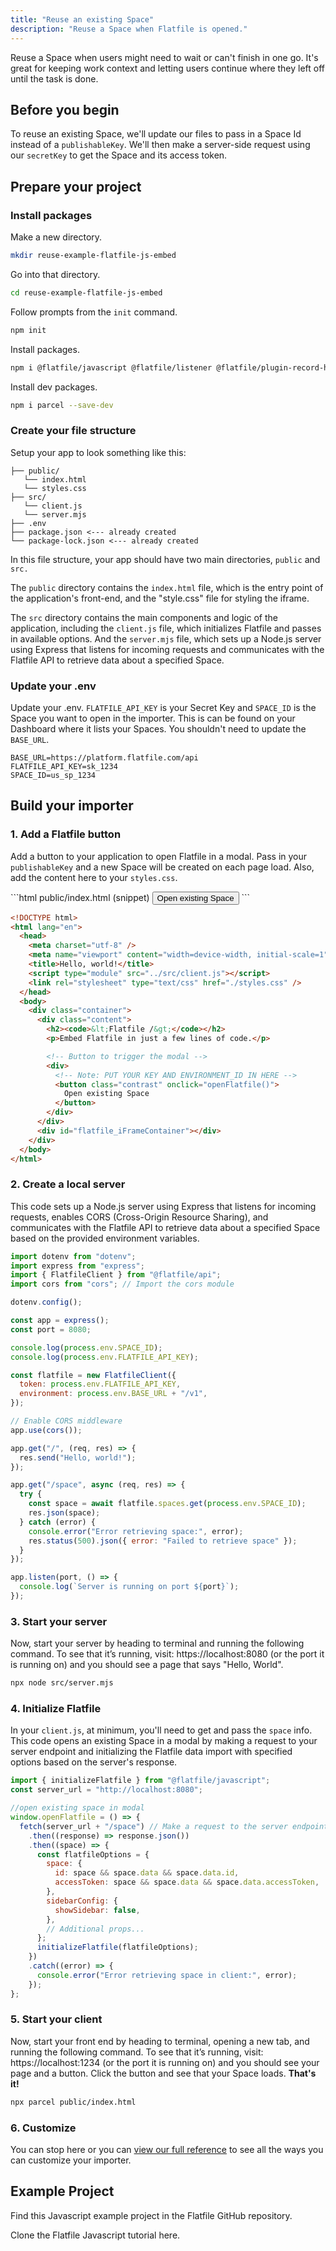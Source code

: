 ```yaml
---
title: "Reuse an existing Space"
description: "Reuse a Space when Flatfile is opened."
---
```


Reuse a Space when users might need to wait or can't finish in one go. It's great for keeping work context and letting users continue where they left off until the task is done.

## Before you begin

To reuse an existing Space, we'll update our files to pass in a Space Id instead of a `publishableKey`. We'll then make a server-side request using our `secretKey` to get the Space and its access token.

<Snippet file="shared/sk_needed.mdx" />

<Snippet file="shared/guestauth.mdx" />

## Prepare your project

### Install packages

Make a new directory.

```bash
mkdir reuse-example-flatfile-js-embed
```

Go into that directory.

```bash
cd reuse-example-flatfile-js-embed
```

Follow prompts from the `init` command.

```bash
npm init
```

Install packages.

```bash
npm i @flatfile/javascript @flatfile/listener @flatfile/plugin-record-hook @flatfile/api cors dotenv express flatfile
```

Install dev packages.

```bash
npm i parcel --save-dev
```

### Create your file structure

Setup your app to look something like this:

```
├── public/
   └── index.html
   └── styles.css
├── src/
   └── client.js
   └── server.mjs
├── .env
├── package.json <--- already created
└── package-lock.json <--- already created
```

In this file structure, your app should have two main directories, `public` and `src.`

The `public` directory contains the `index.html` file, which is the entry point of the application's front-end, and the "style.css" file for styling the iframe.

The `src` directory contains the main components and logic of the application, including the `client.js` file, which initializes Flatfile and passes in available options. And the `server.mjs` file, which sets up a Node.js server using Express that listens for incoming requests and communicates with the Flatfile API to retrieve data about a specified Space.

### Update your .env

Update your .env. `FLATFILE_API_KEY` is your Secret Key and `SPACE_ID` is the Space you want to open in the importer. This is can be found on your Dashboard where it lists your Spaces. You shouldn't need to update the `BASE_URL`.

```
BASE_URL=https://platform.flatfile.com/api
FLATFILE_API_KEY=sk_1234
SPACE_ID=us_sp_1234
```

## Build your importer

### 1. Add a Flatfile button

Add a button to your application to open Flatfile in a modal. Pass in your `publishableKey` and a new Space will be created on each page load. Also, add the content here to your `styles.css`.

<CodeGroup>
```html public/index.html (snippet)
<button
  onclick="openFlatfile()"
>
  Open existing Space
</button>
```

```html public/index.html (full page)
<!DOCTYPE html>
<html lang="en">
  <head>
    <meta charset="utf-8" />
    <meta name="viewport" content="width=device-width, initial-scale=1" />
    <title>Hello, world!</title>
    <script type="module" src="../src/client.js"></script>
    <link rel="stylesheet" type="text/css" href="./styles.css" />
  </head>
  <body>
    <div class="container">
      <div class="content">
        <h2><code>&lt;Flatfile /&gt;</code></h2>
        <p>Embed Flatfile in just a few lines of code.</p>

        <!-- Button to trigger the modal -->
        <div>
          <!-- Note: PUT YOUR KEY AND ENVIRONMENT_ID IN HERE -->
          <button class="contrast" onclick="openFlatfile()">
            Open existing Space
          </button>
        </div>
      </div>
      <div id="flatfile_iFrameContainer"></div>
    </div>
  </body>
</html>
```

<Snippet file="shared/iframeStyles.mdx" />

</CodeGroup>

### 2. Create a local server

This code sets up a Node.js server using Express that listens for incoming requests, enables CORS (Cross-Origin Resource Sharing), and communicates with the Flatfile API to retrieve data about a specified Space based on the provided environment variables.

```jsx src/server.mjs
import dotenv from "dotenv";
import express from "express";
import { FlatfileClient } from "@flatfile/api";
import cors from "cors"; // Import the cors module

dotenv.config();

const app = express();
const port = 8080;

console.log(process.env.SPACE_ID);
console.log(process.env.FLATFILE_API_KEY);

const flatfile = new FlatfileClient({
  token: process.env.FLATFILE_API_KEY,
  environment: process.env.BASE_URL + "/v1",
});

// Enable CORS middleware
app.use(cors());

app.get("/", (req, res) => {
  res.send("Hello, world!");
});

app.get("/space", async (req, res) => {
  try {
    const space = await flatfile.spaces.get(process.env.SPACE_ID);
    res.json(space);
  } catch (error) {
    console.error("Error retrieving space:", error);
    res.status(500).json({ error: "Failed to retrieve space" });
  }
});

app.listen(port, () => {
  console.log(`Server is running on port ${port}`);
});
```

### 3. Start your server

Now, start your server by heading to terminal and running the following command. To see that it’s running, visit: https://localhost:8080 (or the port it is running on) and you should see a page that says "Hello, World".

```bash
npx node src/server.mjs
```

### 4. Initialize Flatfile

In your `client.js`, at minimum, you'll need to get and pass the `space` info. This code opens an existing Space in a modal by making a request to your server endpoint and initializing the Flatfile data import with specified options based on the server's response.

```js src/client.js
import { initializeFlatfile } from "@flatfile/javascript";
const server_url = "http://localhost:8080";

//open existing space in modal
window.openFlatfile = () => {
  fetch(server_url + "/space") // Make a request to the server endpoint
    .then((response) => response.json())
    .then((space) => {
      const flatfileOptions = {
        space: {
          id: space && space.data && space.data.id,
          accessToken: space && space.data && space.data.accessToken,
        },
        sidebarConfig: {
          showSidebar: false,
        },
        // Additional props...
      };
      initializeFlatfile(flatfileOptions);
    })
    .catch((error) => {
      console.error("Error retrieving space in client:", error);
    });
};
```

### 5. Start your client

Now, start your front end by heading to terminal, opening a new tab, and running the following command. To see that it’s running, visit: https://localhost:1234 (or the port it is running on) and you should see your page and a button. Click the button and see that your Space loads. **That's it!**

```bash
npx parcel public/index.html
```

### 6. Customize

You can stop here or you can [view our full reference](../reference/common) to see all the ways you can customize your importer.

## Example Project

Find this Javascript example project in the Flatfile GitHub repository.

<CardGroup cols={1}>
  <Card
    title="create-flatfile-javascript"
    icon="js"
    href="https://github.com/FlatFilers/create-flatfile-javascript"
  >
    Clone the Flatfile Javascript tutorial here.
  </Card>
</CardGroup>
